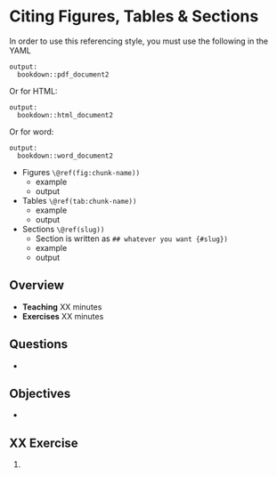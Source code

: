 # Citing Figures, Tables & Sections

In order to use this referencing style, you must use the following in the YAML

```
output:
  bookdown::pdf_document2
```

Or for HTML:

```
output:
  bookdown::html_document2
```

Or for word:

```
output:
  bookdown::word_document2
```

* Figures `\@ref(fig:chunk-name))`
  * example
  * output
* Tables `\@ref(tab:chunk-name))`
  * example
  * output
* Sections `\@ref(slug))`
  * Section is written as `## whatever you want {#slug})`
  * example
  * output

## Overview

* **Teaching** XX minutes
* **Exercises** XX minutes

## Questions

* 

## Objectives

* 

## XX Exercise {.exercise}

1. 
